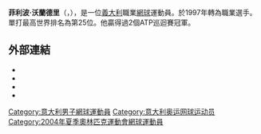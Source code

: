 {{Infobox 网球
|姓名=Filippo Volandri
|image= [[File:Filippo_Volandri_backhand.jpg|200px]]
|country= {{ITA}}
|residence= [[利佛諾|利佛諾]]
|birth_date= {{birth date and age|df=yes|1981|9|5}}
|birth_place= [[利佛諾|利佛諾]]
|身高=182
|体重=73
|plays= 右手持拍（單手反拍）
|转职业年=1997年
|careerprizemoney= [[美元|$]]3,342,622
|singlesrecord= 170-195
|singlestitles= 2
|highestsinglesranking= No. 25 (2007年7月23日)
|currentsinglesranking= No. 99 (2013年6月24日)
|AustralianOpenresult= 2R ([[2004年澳洲網球公開賽男子單打比賽|2004]])
|FrenchOpenresult= 4R ([[2007年法國網球公開賽男子單打比賽|2007]])
|Wimbledonresult= 2R ([[2004年溫布頓網球錦標賽男子單打比賽|2004]])
|USOpenresult= 2R ([[2004年美國網球公開賽男子單打比賽|2004]])
|Othertournaments= yes
|Olympicsresult= 1R ([[2004年夏季奧林匹克運動會網球男子單打比賽|2004]])
|doublesrecord= 29-68
|doublestitles= 0
|highestdoublesranking= No. 120 (2006年5月14日)
|updated= 2013年6月24日
}}

'''菲利波·沃蘭德里'''（{{lang|it|Filippo Volandri}}，{{bd|1981年|9月5日}}），是一位[[義大利|義大利]]職業[[網球|網球]]運動員。於1997年轉為職業選手。單打最高世界排名為第25位。他贏得過2個ATP巡迴賽冠軍。

==外部連結==
* {{Official|http://www.filippovolandri.it/}}{{It icon}}{{En icon}}
* {{ATP|id=V254}}
* {{ITF Profile|id=10021572}}
* {{DavisCupplayerlink|id=10021572}}

{{意大利人物小作品}}
{{網球運動員小作品}}

{{DEFAULTSORT:Volandri, Filippo}}
[[Category:意大利男子網球運動員|Category:意大利男子網球運動員]]
[[Category:意大利奥运网球运动员|Category:意大利奥运网球运动员]]
[[Category:2004年夏季奧林匹克運動會網球運動員|Category:2004年夏季奧林匹克運動會網球運動員]]